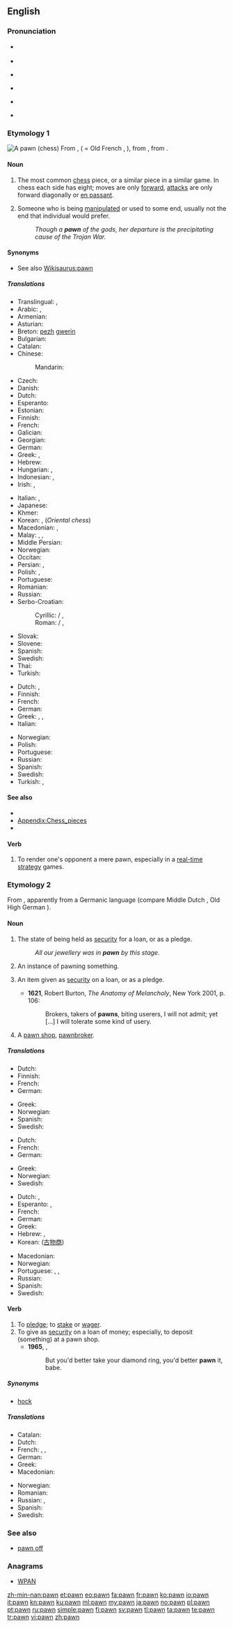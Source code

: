 {{slim-wikipedia|dab=Pawn}}
==English==

===Pronunciation===
* {{a|UK}} {{IPA|/pɔːn/}}
* {{rhymes|ɔːn}}
* {{a|US}} {{IPA|/pɔn/}}
* {{a|cot-caught}} {{IPA|/pɑn/}}
* {{a|Southern American English}} {{IPA|/pɑɒn/}}
* {{homophones|lang=en|porn}} {{qualifier|non-rhotic accents}}

===Etymology 1===
[[Image:Chess pawn 0968.jpg|thumb|A pawn (chess)]]
From {{etyl|xno|en}} {{term|paun|lang=fro}}, {{term|poun|||lang=fro|pawn, pedestrian}} ( = Old French {{term|poon|lang=fro}}, {{term|paon|lang=fro}}), from {{etyl|LL.|en}} {{term|pedo|pedō(nem)|footsoldier|lang=la}}, from {{etyl|la|en}} {{term|pes|pēs, ped-|foot|lang=la}}.

====Noun====
{{en-noun}}

# {{chess}} The most common [[chess]] piece, or a similar piece in a similar game.  In chess each side has eight; moves are only [[forward]], [[attack]]s are only forward diagonally or [[en passant]].
# {{colloquial}} Someone who is being [[manipulate]]d or used to some end, usually not the end that individual would prefer.
#: ''Though a '''pawn''' of the gods, her departure is the precipitating cause of the Trojan War.''

====Synonyms====
* See also [[Wikisaurus:pawn]]

=====Translations=====
{{trans-top|chess piece}}
* Translingual: {{tø|mul|♙}}, {{tø|mul|♟}}
* Arabic: {{t-|ar|جندي|tr=júndiy}}, {{t-|ar|بيدق|tr=baydaq|sc=Arab}}
* Armenian: {{t-|hy|զինվոր|tr=zinvor}}
* Asturian: {{t-|ast|peón|m}}
* Breton: [[pezh]] [[gwerin]] {{m}}
* Bulgarian: {{t-|bg|пешка|f|tr=péška}}
* Catalan: {{t+|ca|peó|m}}
* Chinese:
*: Mandarin: {{t-|cmn|兵|tr=bīng|sc=Hani}}
* Czech: {{t-|cs|pěšec|m}}
* Danish: {{t-|da|bonde|c}}
* Dutch: {{t+|nl|pion|m}}
* Esperanto: {{t-|eo|peono}}
* Estonian: {{t-|et|ettur}}
* Finnish: {{t+|fi|sotilas}}
* French: {{t+|fr|pion|m}}
* Galician: {{t+|gl|peón|m}}
* Georgian: {{t-|ka|პაიკი|tr=paiki|sc=Geor}}
* German: {{t+|de|Bauer|m}}
* Greek: {{t+|el|πιόνι|n|tr=pióni}}, {{t+|el|στρατιώτης|m|tr=stratiótis}}
* Hebrew: {{t+|he|חייל|m|tr=chayal}}
* Hungarian: {{t+|hu|gyalog}},  {{qualifier|less formal}} {{t+|hu|paraszt}}
* Indonesian: {{t+|id|bidak}}, {{t+|id|pion}}
* Irish: {{t-|ga|ceithearnach|m}}, {{t-|ga|fichillín|m}}
{{trans-mid}}
* Italian: {{t+|it|pedone|m}}, {{t+|it|pedina|f}}
* Japanese: {{t-|ja|ポーン|tr=pōn}}
* Khmer: {{t+|km|ត្រី|tr=trəy|sc=Khmr}}
* Korean: {{t-|ko|폰|tr=pon|sc=Hang}}, {{t-|ko|졸|tr=jol|sc=Hang}} (''Oriental chess'')
* Macedonian: {{t-|mk|пешак|m|tr=péšak|sc=Cyrl}}, {{t-|mk|пион|m|tr=píon|sc=Cyrl}}
* Malay: {{t-|ms|bidak}}, {{t-|ms|pion}}, {{t-|ms|piadah}}
* Middle Persian: {{tø|pal|𐭯𐭣𐭠𐭲𐭪|tr=payādag|sc=Phli}}
* Norwegian: {{t+|no|bonde|m}}
* Occitan: {{t-|oc|peon|m}}
* Persian: {{t+|fa|سرباز|tr=sarbâz}}, {{t+|fa|پیاده|tr=piyâde|sc=fa-Arab}}
* Polish: {{t+|pl|pion|m}}, {{t+|pl|pionek|m}}
* Portuguese: {{t+|pt|peão|m}}
* Romanian: {{t+|ro|pion|m}}
* Russian: {{t+|ru|пешка|f|tr=péška}}
* Serbo-Croatian:
*: Cyrillic: {{t-|sh|пешак|m}} / {{t-|sh|пјешак|m}}, {{t-|sh|пион|m}}
*: Roman: {{t-|sh|pešak|m}} / {{t-|sh|pješak|m}}, {{t-|sh|pion|m}}
* Slovak: {{t-|sk|pešiak|m}}
* Slovene: {{t+|sl|kmet|m}}
* Spanish: {{t+|es|peón|m}}
* Swedish: {{t+|sv|bonde|c}}
* Thai: {{t-|th|เบี้ย}}
* Turkish: {{t+|tr|piyon}}
{{trans-bottom}}

{{trans-top|someone who is being manipulated}}
* Dutch: {{t+|nl|pion|m}}, {{t-|nl|kleine man|m}}
* Finnish: {{t-|fi|pelinappula}}
* French: {{t+|fr|pion|m}}
* German: {{t+|de|Bauer|m}} {{qualifier|rare}}
* Greek: {{t+|el|πιόνι|n|tr=pióni}}, {{t+|el|υποχείριο|n|tr=ypocheírio}}, {{t+|el|ενεργούμενο|n|tr=energoúmeno}}
* Italian: {{t+|it|pedina|f}}
{{trans-mid}}
* Norwegian: {{t-|no|brikke|m}}
* Polish: {{t+|pl|pionek|m}}
* Portuguese: {{t+|pt|peão|m}}
* Russian: {{t+|ru|пешка|f|tr=péška}}
* Spanish: {{t+|es|peón|m}}
* Swedish: {{t+|sv|bonde|c}}
* Turkish: {{t+|tr|piyon}},  {{t+|tr|oyuncak}}
{{trans-bottom}}

====See also====
* {{pedia|Pawn (chess)}}
* [[Appendix:Chess_pieces]]
* {{list:chess pieces/en}}

====Verb====
{{en-verb}}

# {{video games}} To render one's opponent a mere pawn, especially in a [[real-time strategy]] games.

===Etymology 2===
From {{etyl|frm|en}} {{term|pan||pledge, security|lang=frm}}, apparently from a Germanic language (compare Middle Dutch {{term|pant|lang=dum}}, Old High German {{term|pfant|lang=goh}}).

====Noun====
{{en-noun}}

# The state of being held as [[security]] for a loan, or as a pledge.
#: ''All our jewellery was in '''pawn''' by this stage.''
# An instance of pawning something.
# {{context|now|_|rare}} An item given as [[security]] on a loan, or as a pledge.
#* '''1621''', Robert Burton, ''The Anatomy of Melancholy'', New York 2001, p. 106:
#*: Brokers, takers of '''pawns''', biting userers, I will not admit; yet [...] I will tolerate some kind of usery.
# {{rare}} A [[pawn shop]], [[pawnbroker]].

=====Translations=====
{{trans-top|instance of pawning something}}
* Dutch: {{t-|nl|verpanding|f}}
* Finnish: {{t-|fi|panttaus}}
* French: {{t+|fr|gage|m}}
* German: {{t-|de|Verpfändung|f}}
{{trans-mid}}
* Greek: {{t+|el|ενεχυρίαση|f|tr=enechyríasi}}
* Norwegian: {{t-|no|pantsette}}
* Spanish: {{t-|es|empeño|m}}
* Swedish: {{t+|sv|pant}}
{{trans-bottom}}

{{trans-top|item sold to a pawn shop}}
* Dutch: {{t+|nl|pand|n}}
* French: {{t+|fr|occasion|f}}
* German: {{t+|de|Pfand|n}}
{{trans-mid}}
* Greek: {{t+|el|ενέχυρο|n|tr=enéchyro}}
* Norwegian: {{t+|no|pant|n}}
* Swedish: {{t+|sv|pant}}
{{trans-bottom}}

{{trans-top|(rare) type of shop}}
* Dutch: {{t-|nl|pandjes}}, {{t-|nl|pandjeshuis|n}}
* Esperanto: {{t-|eo|garantipruntejo}}, {{t-|eo|lombardejo}}
* French: {{t+|fr|mont-de-piété|m}}
* German: {{t+|de|Pfandleiher|m}}
* Greek: {{t+|el|ενεχυροδανειστήριο|n|tr=enechyrodaneistírio}}
* Hebrew: {{t-|he|חנות משכונות|f}}, {{t-|he|בית עבוט|m}}
* Korean: {{t+|ko|고물상|tr=gomulsang}} ([[古]][[物]][[商]])
{{trans-mid}}
* Macedonian: {{t-|mk|заложница|f|tr=zalóžnica|sc=Cyrl}}
* Norwegian: {{t-|no|pantelåner|m}}
* Portuguese: {{t-|pt|topa-tudo|m}}, {{t-|pt|casa de penhores|f}}, {{t-|pt|penhora|f}}
* Russian: {{t+|ru|ломбард|sc=Cyrl}}
* Spanish: {{t-|es|casa de empeños|f}}
* Swedish: {{t-|sv|pantbank|c}}
{{trans-bottom}}

====Verb====
{{en-verb}}

# To [[pledge]]; to [[stake]] or [[wager]].
# To give as [[security]] on a loan of money; especially, to deposit (something) at a pawn shop.
#* '''1965''', {{w|Bob Dylan}}, {{w|Like a Rolling Stone}}
#*: But you'd better take your diamond ring, you'd better '''pawn''' it, babe.

=====Synonyms=====
* {{sense|to deposit at a pawn shop}} [[hock]]

=====Translations=====
{{trans-top|give as security for loan}}
* Catalan: {{t+|ca|empenyorar}}
* Dutch: {{t+|nl|verpanden}}
* French: {{t+|fr|engager}}, {{t+|fr|mettre au clou}} {{qualifier|colloquial}}, {{t-|fr|mettre en gage}}
* German: {{t+|de|verpfänden}}
* Greek: {{t+|el|ενεχυριάζω|tr=enechyriázo}}
* Macedonian: {{t-|mk|заложува|tr=zalóžuva|sc=Cyrl}}
{{trans-mid}}
* Norwegian: {{t-|no|pantsette}}
* Romanian: {{t+|ro|amaneta}}
* Russian: {{t+|ru|закладывать}}, {{l|ru|отдавать}} {{l|ru|в}} {{l|ru|залог}}
* Spanish: {{t-|es|empeñar}}
* Swedish: {{t-|sv|pantsätta}}
{{trans-bottom}}

===See also===
* [[pawn off]]

===Anagrams===
* [[WPAN#English|WPAN]]

[[zh-min-nan:pawn]]
[[et:pawn]]
[[eo:pawn]]
[[fa:pawn]]
[[fr:pawn]]
[[ko:pawn]]
[[io:pawn]]
[[it:pawn]]
[[kn:pawn]]
[[ku:pawn]]
[[ml:pawn]]
[[my:pawn]]
[[ja:pawn]]
[[no:pawn]]
[[pl:pawn]]
[[pt:pawn]]
[[ru:pawn]]
[[simple:pawn]]
[[fi:pawn]]
[[sv:pawn]]
[[tl:pawn]]
[[ta:pawn]]
[[te:pawn]]
[[tr:pawn]]
[[vi:pawn]]
[[zh:pawn]]